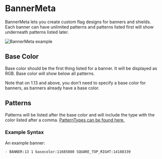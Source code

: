 # BannerMeta

BannerMeta lets you create custom flag designs for banners and shields. Each banner can have unlimited patterns and patterns listed first will show underneath patterns listed later.

![BannerMeta example](https://user-images.githubusercontent.com/1917406/63939958-5f891000-ca60-11e9-8025-32808f018757.png)

## Base Color

Base color should be the first thing listed for a banner. It will be displayed as RGB. Base color will show below all patterns.

Note that on 1.13 and above, you don't need to specify a base color for banners, as banners already have a base color.

## Patterns

Patterns will be listed after the base color and will include the type with the color listed after a comma.
[PatternTypes can be found here.](https://hub.spigotmc.org/javadocs/spigot/org/bukkit/block/banner/PatternType.html)

### Example Syntax

An example banner:

`- BANNER:13 1 basecolor:11685080 SQUARE_TOP_RIGHT:14188339`
